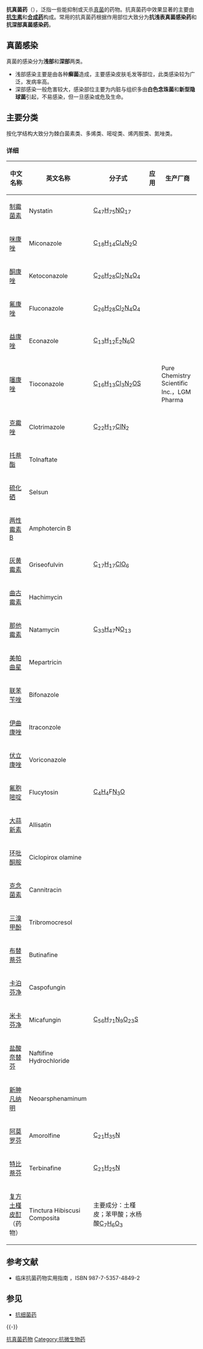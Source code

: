 {{medical}}
'''抗真菌药'''（{{lang-en|'''antifungal drugs'''}}），泛指一些能抑制或灭杀[[真菌|真菌]]的药物。抗真菌药中效果显著的主要由'''[[抗生素|抗生素]]'''和'''[[合成药|合成药]]'''构成。常用的抗真菌药根据作用部位大致分为'''抗浅表真菌感染药'''和'''抗深部真菌感染药'''。

== 真菌感染 ==
真菌的感染分为'''浅部'''和'''深部'''两类。
* 浅部感染主要是由各种'''癣菌'''造成，主要感染皮肤毛发等部位，此类感染较为广泛，发病率高。
* 深部感染一般危害较大，感染部位主要为内脏与组织多由'''白色念珠菌'''和'''新型隐球菌'''引起，不易感染，但一旦感染或危及生命。

== 主要分类 ==
按化学结构大致分为棘白菌素类、多烯类、嘧啶类、烯丙胺类、氮唑类。

=== 详细 ===
{{抗真菌藥物}}

{| class="wikitable"
|-
! 中文名称 !! 英文名称 !! 分子式 !! 应用 !! 生产厂商
|-
| [[制霉菌素|制霉菌素]] || Nystatin || [[碳|C]]<sub>47</sub>[[氢|H]]<sub>75</sub>[[氮|N]][[氧|O]]<sub>17</sub>  ||  || 
|-
| [[咪康唑|咪康唑]] || Miconazole || [[碳|C]]<sub>18</sub>[[氢|H]]<sub>14</sub>[[氯|Cl]]<sub>4</sub>[[氮|N]]<sub>2</sub>[[氧|O]] ||  || 
|-
| [[酮康唑|酮康唑]] || Ketoconazole || [[碳|C]]<sub>26</sub>[[氢|H]]<sub>28</sub>[[氯|Cl]]<sub>2</sub>[[氮|N]]<sub>4</sub>[[氧|O]]<sub>4</sub> ||  || 
|-
| [[氟康唑|氟康唑]] || Fluconazole || [[碳|C]]<sub>26</sub>[[氢|H]]<sub>28</sub>[[氯|Cl]]<sub>2</sub>[[氮|N]]<sub>4</sub>[[氧|O]]<sub>4</sub> ||  || 
|-
| [[益康唑|益康唑]] || Econazole || [[碳|C]]<sub>13</sub>[[氢|H]]<sub>12</sub>[[氟|F]]<sub>2</sub>[[氮|N]]<sub>6</sub>[[氧|O]] ||  || 
|-
| [[噻康唑|噻康唑]] || Tioconazole || [[碳|C]]<sub>16</sub>[[氢|H]]<sub>13</sub>[[氯|Cl]]<sub>3</sub>[[氮|N]]<sub>2</sub>[[氧|O]][[硫|S]] ||  || Pure Chemistry Scientific Inc.，LGM Pharma
|-
| [[克霉唑|克霉唑]] || Clotrimazole || [[碳|C]]<sub>22</sub>[[氢|H]]<sub>17</sub>[[氯|Cl]][[氮|N]]<sub>2</sub> ||  || 
|-
| [[托萘酯|托萘酯]] || Tolnaftate ||  ||  || 
|-
| [[硫化硒|硫化硒]] || Selsun ||  ||  || 
|-
| [[两性霉素B|两性霉素B]] || Amphotercin B ||  ||  || 
|-
| [[灰黄霉素|灰黄霉素]] || Griseofulvin || [[碳|C]]<sub>17</sub>[[氢|H]]<sub>17</sub>[[氯|Cl]][[氧|O]]<sub>6</sub> ||  || 
|-
| [[曲古霉素|曲古霉素]] || Hachimycin ||  ||  || 
|-
| [[那他霉素|那他霉素]] || Natamycin || [[碳|C]]<sub>33</sub>[[氢|H]]<sub>47</sub>N[[氧|O]]<sub>13</sub> ||  || 
|-
| [[美帕曲星|美帕曲星]] || Mepartricin ||  ||  || 
|-
| [[联苯苄唑|联苯苄唑]] || Bifonazole ||  ||  || 
|-
| [[伊曲康唑|伊曲康唑]] || Itraconzole ||  ||  || 
|-
| [[伏立康唑|伏立康唑]] || Voriconazole ||  ||  || 
|-
| [[氟胞嘧啶|氟胞嘧啶]] || Flucytosin || [[碳|C]]<sub>4</sub>[[氢|H]]<sub>4</sub>F[[氮|N]]<sub>3</sub>[[氧|O]] ||  || 
|-
| [[大蒜新素|大蒜新素]] || Allisatin ||  ||  || 
|-
| [[环吡酮胺|环吡酮胺]] || Ciclopirox olamine ||  ||  || 
|-
| [[克念菌素|克念菌素]] || Cannitracin ||  ||  || 
|-
| [[三溴甲酚|三溴甲酚]] || Tribromocresol ||  ||  || 
|-
| [[布替萘芬|布替萘芬]] || Butinafine ||  ||  || 
|-
| [[卡泊芬净|卡泊芬净]] || Caspofungin ||  ||  || 
|-
| [[米卡芬净|米卡芬净]] || Micafungin || [[碳|C]]<sub>56</sub>[[氢|H]]<sub>71</sub>[[氮|N]]<sub>9</sub>[[氧|O]]<sub>23</sub>[[硫|S]] ||  || 
|-
| [[盐酸奈替芬|盐酸奈替芬]] || Naftifine Hydrochloride ||  ||  || 
|-
| [[新胂凡纳明|新胂凡纳明]] || Neoarsphenaminum ||  ||  || 
|-
| [[阿莫罗芬|阿莫罗芬]] || Amorolfine || [[碳|C]]<sub>21</sub>[[氢|H]]<sub>35</sub>[[氮|N]] ||  || 
|-
| [[特比萘芬|特比萘芬]] || Terbinafine || [[碳|C]]<sub>21</sub>[[氢|H]]<sub>25</sub>[[氮|N]] ||  || 
|-
| [[复方土槿皮酊|复方土槿皮酊]]（药物） || Tinctura Hibiscusi Composita || 主要成分：土槿皮；苯甲酸；水杨酸[[碳|C]]<sub>7</sub>[[氢|H]]<sub>6</sub>[[氧|O]]<sub>3</sub> ||  || 
|}

== 参考文献 ==
* 临床抗菌药物实用指南 ，ISBN 987-7-5357-4849-2

== 参见 ==
* [[抗细菌药|抗细菌药]]

{{-}}
{{解剖学治疗学及化学分类系统}}
{{国家基本药物目录/抗微生物药|nocat}}

[[Category:抗真菌药物|]]
[[Category:抗微生物药|Category:抗微生物药]]